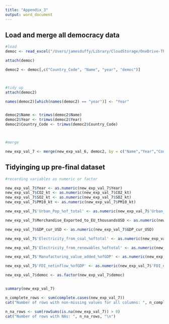```yaml
---
title: "Appendix_3"
output: word_document
---
```


## Load and merge all democracy data

```r
#load 
democ <- read_excel("/Users/jamesduffy/Library/CloudStorage/OneDrive-TheUniversityofManchester/BASS/Modules/Year\ 3/Sem\ 2/Diss/Data/POLITYIV/p5v2018.xlsx")

attach(democ)

democ2 <- democ[,c("Country_Code", "Name", "year", "democ")]



#tidy up
attach(democ2)

names(democ2)[which(names(democ2) == "year")] <- "Year"


democ2$Name <- trimws(democ2$Name)
democ2$Year <- trimws(democ2$Year)
democ2$Country_Code <- trimws(democ2$Country_Code)



#merge

new_exp_val_7 <- merge(new_exp_val_6, democ2, by = c("Name","Year","Country_Code"), all.x = TRUE)


```



## Tidyinging up pre-final dataset
```r

#recording variables as numeric or factor 

new_exp_val_7$Year <- as.numeric(new_exp_val_7$Year)
new_exp_val_7$CO2_kt <- as.numeric(new_exp_val_7$CO2_kt)
new_exp_val_7$SO2_kt <- as.numeric(new_exp_val_7$SO2_kt)
new_exp_val_7$PM10_kt <- as.numeric(new_exp_val_7$PM10_kt)

new_exp_val_7$'Urban_Pop_%of_total' <- as.numeric(new_exp_val_7$'Urban_Pop_%of_total')

new_exp_val_7$Merchandise_Exported_to_EU_thousandsUSD <- as.numeric(new_exp_val_7$Merchandise_Exported_to_EU_thousandsUSD)

new_exp_val_7$GDP_cur_USD <- as.numeric(new_exp_val_7$GDP_cur_USD)

new_exp_val_7$'Electricity_from_coal_%oftotal' <- as.numeric(new_exp_val_7$'Electricity_from_coal_%oftotal')

new_exp_val_7$'Electricity_from_renewables_%oftotal' <- as.numeric(new_exp_val_7$'Electricity_from_renewables_%oftotal')

new_exp_val_7$'Manufacturing_value_added_%ofGDP' <- as.numeric(new_exp_val_7$'Manufacturing_value_added_%ofGDP')

new_exp_val_7$'FDI_netinflow_%ofGDP' <- as.numeric(new_exp_val_7$'FDI_netinflow_%ofGDP')

new_exp_val_7$democ <- as.factor(new_exp_val_7$democ)


summary(new_exp_val_7)

n_complete_rows <- sum(complete.cases(new_exp_val_7))
cat("Number of rows with non-missing values for all columns: ", n_complete_rows, "\n")

n_na_rows <- sum(rowSums(is.na(new_exp_val_7)) > 0)
cat("Number of rows with NAs: ", n_na_rows, "\n")



```

